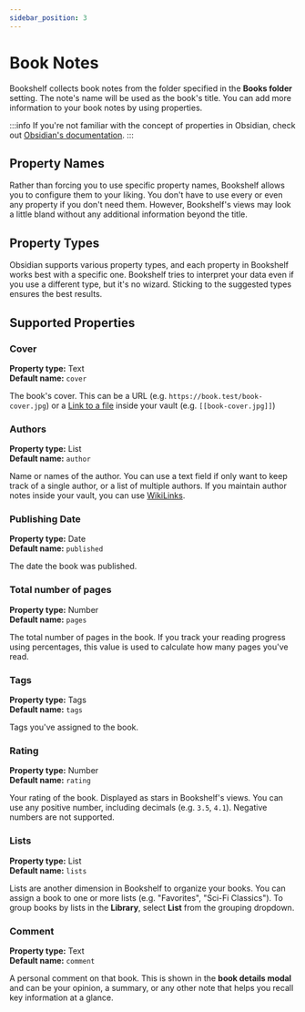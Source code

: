 ```yaml
---
sidebar_position: 3
---
```


# Book Notes

Bookshelf collects book notes from the folder specified in the **Books folder** setting.
The note's name will be used as the book's title.
You can add more information to your book notes by using properties.

:::info
If you're not familiar with the concept of properties in Obsidian, check out
[Obsidian's documentation](https://help.obsidian.md/properties).
:::

## Property Names

Rather than forcing you to use specific property names, Bookshelf allows you to configure them to your liking.
You don't have to use every or even any property if you don't need them.
However, Bookshelf's views may look a little bland without any additional information beyond the title.

## Property Types

Obsidian supports various property types, and each property in Bookshelf works best with a specific one.
Bookshelf tries to interpret your data even if you use a different type, but it's no wizard.
Sticking to the suggested types ensures the best results.

## Supported Properties

### Cover

**Property type:** Text\
**Default name:** `cover`

The book's cover. This can be a URL (e.g. `https://book.test/book-cover.jpg`) or a [Link to a file](https://help.obsidian.md/links#Link+to+a+file) inside your vault
(e.g. `[[book-cover.jpg]]`)

### Authors

**Property type:** List\
**Default name:** `author`

Name or names of the author. You can use a text field if only want to keep track of a single author, or a list of
multiple authors. If you maintain author notes inside your vault, you can use [WikiLinks](https://help.obsidian.md/links#Supported+formats+for+internal+links).

### Publishing Date

**Property type:** Date\
**Default name:** `published`

The date the book was published.

### Total number of pages

**Property type:** Number\
**Default name:** `pages`

The total number of pages in the book. If you track your reading progress using percentages, this value is used
to calculate how many pages you've read.

### Tags

**Property type:** Tags\
**Default name:** `tags`

Tags you've assigned to the book.

### Rating

**Property type:** Number\
**Default name:** `rating`

Your rating of the book.
Displayed as stars in Bookshelf's views.
You can use any positive number, including decimals (e.g. `3.5`, `4.1`).
Negative numbers are not supported.

### Lists

**Property type:** List\
**Default name:** `lists`

Lists are another dimension in Bookshelf to organize your books.
You can assign a book to one or more lists (e.g. "Favorites", "Sci-Fi Classics").
To group books by lists in the **Library**, select **List** from the grouping dropdown.

### Comment

**Property type:** Text\
**Default name:** `comment`

A personal comment on that book.
This is shown in the **book details modal** and can be your opinion, a summary, or any other note that helps you recall key information at a glance.
